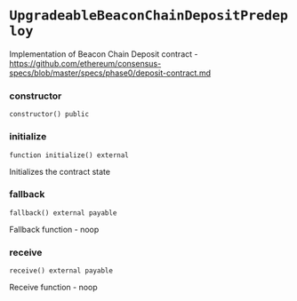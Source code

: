 # `UpgradeableBeaconChainDepositPredeploy`

Implementation of Beacon Chain Deposit contract - https://github.com/ethereum/consensus-specs/blob/master/specs/phase0/deposit-contract.md

### constructor

```solidity
constructor() public
```

### initialize

```solidity
function initialize() external
```

Initializes the contract state

### fallback

```solidity
fallback() external payable
```

Fallback function - noop

### receive

```solidity
receive() external payable
```

Receive function - noop

